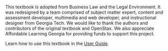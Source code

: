 
<div className="flex justify-center items-center">
  <LabIcon />
</div>

<div className = "prose dark:prose-invert">
This textbook is adopted from Business Law and the Legal Environment.
It was redesigned by a team comprised of subject matter expert,
content and assessment developer, multimedia and web developer, and
instructional designer from Georgia Tech. We would like to thank the authors
and contributors of the original textbook and OpenStax. We also appreciate
Affordable Learning Georgia for providing funds to support this project.

Learn how to use this textbook in the <a href="/guide">User Guide</a>.

</div>

